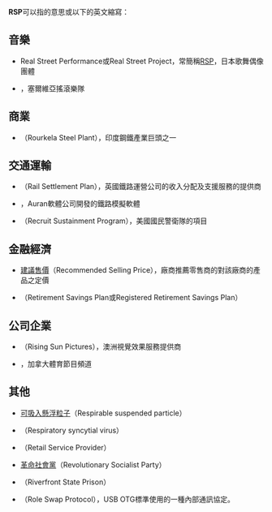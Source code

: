 '''RSP'''可以指的意思或以下的英文縮寫：
{{TOC right}}
== 音樂 ==
* Real Street Performance或Real Street Project，常簡稱[[RSP_(團體)|RSP]]，日本歌舞偶像團體
* {{link-en|Rubber Soul Project|Rubber Soul Project}}，塞爾維亞搖滾樂隊

== 商業 ==
<!--* Recognised Safety Professional, a designation awarded by the [[International_Institute_of_Risk_&_Safety_Management_(IIRSM)|International Institute of Risk & Safety Management]]-->
* {{link-en|魯爾克拉鋼鐵廠|Rourkela Steel Plant}}（Rourkela Steel Plant），印度鋼鐵產業巨頭之一

== 交通運輸 ==
* {{link-en|鐵路解決方案|Rail Settlement Plan}}（Rail Settlement Plan），英國鐵路運營公司的收入分配及支援服務的提供商
* {{link-en|Rail Sim Pro|Rail Sim Pro}}，Auran軟體公司開發的鐵路模擬軟體
* {{link-en|持續招聘項目|Recruit Sustainment Program}}（Recruit Sustainment Program），美國國民警衛隊的項目

== 金融經濟 ==
* [[建議售價|建議售價]]（Recommended Selling Price），廠商推薦零售商的對該廠商的產品之定價
* {{link-en|加拿大退休儲蓄計劃|Registered Retirement Savings Plan}}（Retirement Savings Plan或Registered Retirement Savings Plan）

== 公司企業 ==
* {{link-en|升陽圖像|Rising Sun Pictures}}（Rising Sun Pictures），澳洲視覺效果服務提供商
* {{link-en|羅渣士體育網路太平洋頻道|Rogers Sportsnet Pacific}}，加拿大體育節目頻道

== 其他 ==
<!--* [[Rana_Sura_Padakkama|Rana Sura Padakkama]], a military decoration of Sri Lanka
* [[Receiving_stolen_property|Receiving stolen property]], a crime in which an individual has possession of stolen goods
* [[Reform_Socialist_Party|Reform Socialist Party]], small socialist party in Italy
* [[Repositories_Support_Project|Repositories Support Project]], a project that supports development of UK based repositories
* [[Reservestridsproviant|Reservestridsproviant]], a canned food made for the Norwegian Army
* Resource Specialist Program, a category of [[special_education|special education]] program in some US schools-->
* [[可吸入懸浮粒子|可吸入懸浮粒子]]（Respirable suspended particle）
* {{link-en|呼吸道全胞病毒|Respiratory syncytial virus}}（Respiratory syncytial virus）
* {{link-en|零售服務提供商|Retail Service Provider}}（Retail Service Provider）
* [[革命社會黨|革命社會黨]]（Revolutionary Socialist Party）
* {{link-en|河畔州立監獄|Riverfront State Prison}}（Riverfront State Prison）
* {{link-en|角色互換協定|Role Swap Protocol}}（Role Swap Protocol），USB OTG標準使用的一種內部通訊協定。

{{disambiguation|cat=三字拉丁字母縮寫消歧義}}